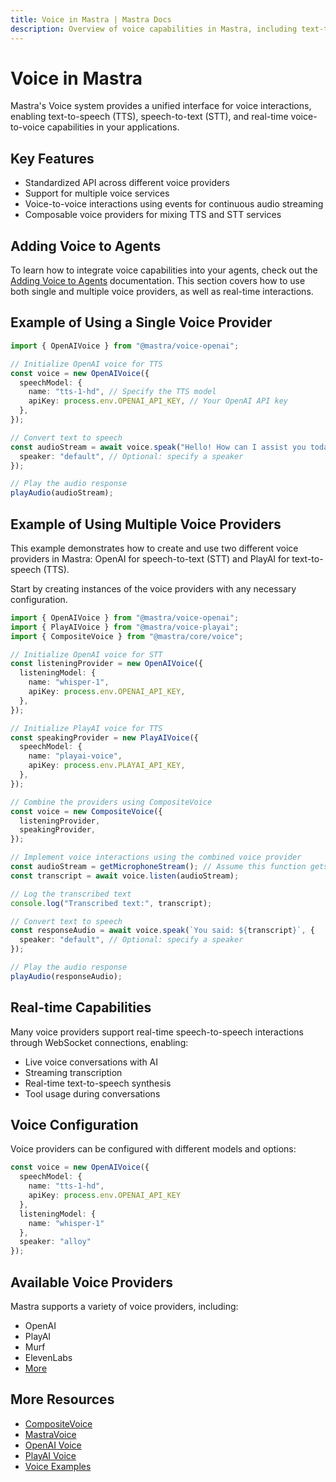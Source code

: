 ```yaml
---
title: Voice in Mastra | Mastra Docs
description: Overview of voice capabilities in Mastra, including text-to-speech, speech-to-text, and real-time voice-to-voice interactions.
---
```


# Voice in Mastra

Mastra's Voice system provides a unified interface for voice interactions, enabling text-to-speech (TTS), speech-to-text (STT), and real-time voice-to-voice capabilities in your applications.

## Key Features

- Standardized API across different voice providers
- Support for multiple voice services
- Voice-to-voice interactions using events for continuous audio streaming
- Composable voice providers for mixing TTS and STT services

## Adding Voice to Agents

To learn how to integrate voice capabilities into your agents, check out the [Adding Voice to Agents](../agents/03-adding-voice.mdx) documentation. This section covers how to use both single and multiple voice providers, as well as real-time interactions.


## Example of Using a Single Voice Provider

```typescript
import { OpenAIVoice } from "@mastra/voice-openai";

// Initialize OpenAI voice for TTS
const voice = new OpenAIVoice({
  speechModel: {
    name: "tts-1-hd", // Specify the TTS model
    apiKey: process.env.OPENAI_API_KEY, // Your OpenAI API key
  },
});

// Convert text to speech
const audioStream = await voice.speak("Hello! How can I assist you today?", {
  speaker: "default", // Optional: specify a speaker
});

// Play the audio response
playAudio(audioStream);
```

## Example of Using Multiple Voice Providers
This example demonstrates how to create and use two different voice providers in Mastra: OpenAI for speech-to-text (STT) and PlayAI for text-to-speech (TTS).

Start by creating instances of the voice providers with any necessary configuration.

```typescript
import { OpenAIVoice } from "@mastra/voice-openai";
import { PlayAIVoice } from "@mastra/voice-playai";
import { CompositeVoice } from "@mastra/core/voice";

// Initialize OpenAI voice for STT
const listeningProvider = new OpenAIVoice({
  listeningModel: {
    name: "whisper-1",
    apiKey: process.env.OPENAI_API_KEY,
  },
});

// Initialize PlayAI voice for TTS
const speakingProvider = new PlayAIVoice({
  speechModel: {
    name: "playai-voice",
    apiKey: process.env.PLAYAI_API_KEY,
  },
});

// Combine the providers using CompositeVoice
const voice = new CompositeVoice({
  listeningProvider,
  speakingProvider,
});

// Implement voice interactions using the combined voice provider
const audioStream = getMicrophoneStream(); // Assume this function gets audio input
const transcript = await voice.listen(audioStream);

// Log the transcribed text
console.log("Transcribed text:", transcript);

// Convert text to speech
const responseAudio = await voice.speak(`You said: ${transcript}`, {
  speaker: "default", // Optional: specify a speaker
});

// Play the audio response
playAudio(responseAudio);
```

## Real-time Capabilities

Many voice providers support real-time speech-to-speech interactions through WebSocket connections, enabling:

- Live voice conversations with AI
- Streaming transcription
- Real-time text-to-speech synthesis
- Tool usage during conversations


## Voice Configuration

Voice providers can be configured with different models and options:

```typescript
const voice = new OpenAIVoice({
  speechModel: {
    name: "tts-1-hd",
    apiKey: process.env.OPENAI_API_KEY
  },
  listeningModel: {
    name: "whisper-1"
  },
  speaker: "alloy"
});
```

## Available Voice Providers

Mastra supports a variety of voice providers, including:

- OpenAI
- PlayAI
- Murf
- ElevenLabs
- [More](https://github.com/mastra-ai/mastra/tree/main/voice)

## More Resources

- [CompositeVoice](../reference/voice/composite-voice.mdx)
- [MastraVoice](../reference/voice/mastra-voice.mdx)
- [OpenAI Voice](../reference/voice/openai.mdx)
- [PlayAI Voice](../reference/voice/playai.mdx)
- [Voice Examples](../../examples/voice/)
